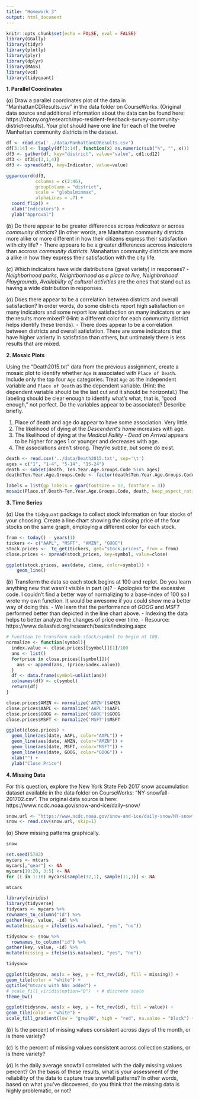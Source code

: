 ```yaml
---
title: "Homework 3"
output: html_document
---
```


```r
knitr::opts_chunk$set(echo = FALSE, eval = FALSE)
library(GGally)
library(tidyr)
library(plotly)
library(plyr)
library(dplyr) 
library(MASS)
library(vcd)
library(tidyquant)
```

**$1.$ Parallel Coordinates**

$(a)$ Draw a parallel coordinates plot of the data in "ManhattanCDResults.csv" in the data folder on CourseWorks. (Original data source and additional information about the data can be found here:  https://cbcny.org/research/nyc-resident-feedback-survey-community-district-results). Your plot should have one line for each of the twelve Manhattan community districts in the dataset. 

```r
df <- read.csv('../data/ManhattanCDResults.csv')
df[3:14] <- lapply(df[3:14], function(x) as.numeric(sub("%", "", x)))
df3 <- gather(df, key="district", value="value", cd1:cd12)
df3 <- df3[c(3,1,4)]
df3 <- spread(df3, key=Indicator, value=value)
```

```r
ggparcoord(df3, 
           columns = c(2:46), 
           groupColumn = "district", 
           scale = "globalminmax", 
           alphaLines = .7) + 
  coord_flip() + 
  xlab("Indicators") + 
  ylab("Approval")
```


$(b)$ Do there appear to be greater differences across *indicators* or across *community districts*? (In other words, are Manhattan community districts more alike or more different in how their citizens express their satisfaction with city life? 
- There appears to be a greater differences accross *indicators* than accross *community districts*. Manahattan community districts are more a alike in how they express their satisfaction with the city life. 

$(c)$ Which indicators have wide distributions (great variety) in responses?
- *Neighborhood parks*, *Neightborhood as a place to live*, *Neighbrohood Playgrounds*, *Availability of cultural activities* are the ones that stand out as having a wide distribution in responses.

$(d)$ Does there appear to be a correlation between districts and overall satisfaction?  In order words, do some districts report high satisfaction on many indicators and some report low satisfaction on many indicators or are the results more mixed? (Hint: a different color for each community district helps identify these trends). 
- There does appear to be a correlation between districts and overall satisfation. There are some indicators that have higher varierty in satisfation than others, but untimately there is less results that are mixed. 

**$2.$ Mosaic Plots**

Using the "Death2015.txt" data from the previous assignment, create a mosaic plot to identify whether `Age` is associated with `Place of Death`. Include only the top four `Age` categories. Treat `Age` as the independent variable and `Place of Death` as the dependent variable. (Hint: the dependent variable should be the last cut and it should be horizontal.) The labeling should be clear enough to identify what's what, that is, "good enough," not perfect. Do the variables appear to be associated? Describe briefly.

1. Place of death and age do appear to have some association. Very little.
2. The likelihood of dying at the *Descendent's home* increases with age. 
3. The likelihood of dying at the *Medical Faility - Dead on Arrival* appears to be higher for ages 1 or younger and decreases with age.
4. The associations aren't strong. They're subtle, but some do exist.

```r
death <- read.csv('../data/Death2015.txt', sep='\t')
ages = c("1", "1-4", "5-14", "15-24")
death <- subset(death, Ten.Year.Age.Groups.Code %in% ages)
death$Ten.Year.Age.Groups.Code <- factor(death$Ten.Year.Age.Groups.Code, levels=ages)
```
```r
labels = list(gp_labels = gpar(fontsize = 12, fontface = 3))
mosaic(Place.of.Death~Ten.Year.Age.Groups.Code, death, keep_aspect_ratio=FALSE, labeling_args = labels)
```

**$3.$ Time Series**

$(a)$ Use the `tidyquant` package to collect stock information on four stocks of your choosing.  Create a line chart showing the closing price of the four stocks on the same graph, employing a different color for each stock.
```r
from <- today() - years(1)
tickers <- c("AAPL", "MSFT", "AMZN", "GOOG")
stock.prices <-  tq_get(tickers, get="stock.prices", from = from)
close.prices <- spread(stock_prices, key=symbol, value=close)
```
```r
ggplot(stock.prices, aes(date, close, color=symbol)) +
    geom_line()
```


$(b)$ Transform the data so each stock begins at 100 and replot. Do you learn anything new that wasn't visible in part (a)?
- Apologies for the excessive code. I couldn't find a better way of normalizing to a base-index of 100 so I wrote my own function. It would be awesome if you could show me a better way of doing this.
- We learn that the performance of *GOOG* and *MSFT* performed better than depicted in the line chart above. 
- Indexing the data helps to better analyze the changes of price over time.
- Resource: https://www.dallasfed.org/research/basics/indexing.aspx
```r
# Function to transform each stock/symbol to begin at 100.
normalize <- function(symbol){
  index.value <- close.prices[[symbol]][1]/100
  ans <- list()
  for(price in close.prices[[symbol]]){
    ans <- append(ans, (price/index.value))
  }
  df <- data.frame(symbol=unlist(ans))
  colnames(df) <- c(symbol)
  return(df)
}
```

```r
close.prices$AMZN <- normalize('AMZN')$AMZN
close.prices$AAPL <- normalize('AAPL')$AAPL
close.prices$GOOG <- normalize('GOOG')$GOOG
close.prices$MSFT <- normalize('MSFT')$MSFT
```

```r
ggplot(close.prices) + 
  geom_line(aes(date, AAPL, color="AAPL")) + 
  geom_line(aes(date, AMZN, color="AMZN")) +
  geom_line(aes(date, MSFT, color="MSFT")) +
  geom_line(aes(date, GOOG, color="GOOG")) +
  xlab("") +
  ylab("Close Price")
```


**$4.$ Missing Data**

For this question, explore the New York State Feb 2017 snow accumulation dataset available in the data folder on CourseWorks: "NY-snowfall-201702.csv". The original data source is here: https://www.ncdc.noaa.gov/snow-and-ice/daily-snow/

```r
snow.url <- "https://www.ncdc.noaa.gov/snow-and-ice/daily-snow/NY-snowfall-201802.csv"
snow <- read.csv(snow.url, skip=1)
```

$(a)$ Show missing patterns graphically.
```r
snow
```

```r
set.seed(5702)
mycars <- mtcars
mycars[,"gear"] <- NA
mycars[10:20, 3:5] <- NA
for (i in 1:10) mycars[sample(32,1), sample(11,1)] <- NA
```
```r
mtcars
```

```r
library(viridis)
library(tidyverse)
tidycars <- mycars %>%
rownames_to_column("id") %>%
gather(key, value, -id) %>%
mutate(missing = ifelse(is.na(value), "yes", "no"))
```
```r
tidysnow <- snow %>% 
  rownames_to_column("id") %>%
gather(key, value, -id) %>%
mutate(missing = ifelse(is.na(value), "yes", "no"))
```
```r
tidysnow
```

```r
ggplot(tidysnow, aes(x = key, y = fct_rev(id), fill = missing)) +
geom_tile(color = "white") +
ggtitle("mtcars with NAs added") +
# scale_fill_viridis(option="D")  + # discrete scale
theme_bw()
```
```r
ggplot(tidysnow, aes(x = key, y = fct_rev(id), fill = value)) +
geom_tile(color = "white") +
scale_fill_gradient(low = "grey80", high = "red", na.value = "black") + theme_bw()
```


$(b)$ Is the percent of missing values consistent across days of the month, or is there variety? 

$(c)$ Is the percent of missing values consistent across collection stations, or is there variety?

$(d)$ Is the daily average snowfall correlated with the daily missing values percent?  On the basis of these results, what is your assessment of the reliability of the data to capture true snowfall patterns? In other words, based on what you've discovered, do you think that the missing data is highly problematic, or not?
